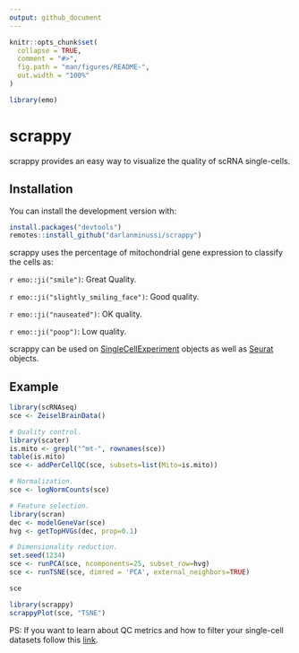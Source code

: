 ```yaml
---
output: github_document
---
```


<!-- README.md is generated from README.Rmd. Please edit that file -->

```r
knitr::opts_chunk$set(
  collapse = TRUE,
  comment = "#>",
  fig.path = "man/figures/README-",
  out.width = "100%"
)

library(emo)
```

# scrappy

<!-- badges: start -->
<!-- badges: end -->

scrappy provides an easy way to visualize the quality of scRNA single-cells.


## Installation

You can install the development version with:

``` r
install.packages("devtools")
remotes::install_github("darlanminussi/scrappy")
```

scrappy uses the percentage of mitochondrial gene expression to classify the cells as:

`r emo::ji("smile")`: Great Quality.

`r emo::ji("slightly_smiling_face")`: Good quality.

`r emo::ji("nauseated")`: OK quality.

`r emo::ji("poop")`: Low quality.

scrappy can be used on [SingleCellExperiment](https://osca.bioconductor.org/) objects as well as [Seurat](https://satijalab.org/seurat/) objects.

## Example

```r
library(scRNAseq)
sce <- ZeiselBrainData()

# Quality control.
library(scater)
is.mito <- grepl("^mt-", rownames(sce))
table(is.mito)
sce <- addPerCellQC(sce, subsets=list(Mito=is.mito))

# Normalization.
sce <- logNormCounts(sce)

# Feature selection.
library(scran)
dec <- modelGeneVar(sce)
hvg <- getTopHVGs(dec, prop=0.1)

# Dimensionality reduction.
set.seed(1234)
sce <- runPCA(sce, ncomponents=25, subset_row=hvg)
sce <- runTSNE(sce, dimred = 'PCA', external_neighbors=TRUE)
```

```r
sce
```


```r
library(scrappy)
scrappyPlot(sce, "TSNE")
```

PS: If you want to learn about QC metrics and how to filter your single-cell datasets follow this [link](https://osca.bioconductor.org/quality-control.html#choice-of-qc-metrics).
